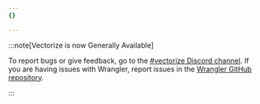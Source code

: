 ```yaml
---
{}

---
```


:::note[Vectorize is now Generally Available]


To report bugs or give feedback, go to the [#vectorize Discord channel](https://discord.cloudflare.com). If you are having issues with Wrangler, report issues in the [Wrangler GitHub repository](https://github.com/cloudflare/workers-sdk/issues/new/choose).


:::

